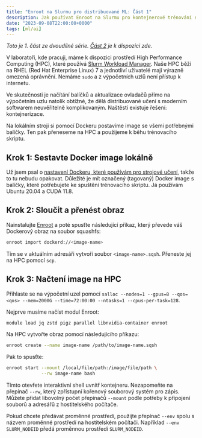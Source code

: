 ```yaml
---
title: "Enroot na Slurmu pro distribuované ML: Část 1"
description: Jak používat Enroot na Slurmu pro kontejnerové trénování na více uzlech.
date: "2023-09-08T22:00:00+0000"
tags: [ml/ai]
---
```


_Toto je 1. část ze dvoudílné série. [Část 2](./enroot-on-slurm-for-distributed-ml-part-2) je k dispozici zde._

V laboratoři, kde pracuji, máme k dispozici prostředí High Performance Computing (HPC), které používá [Slurm Workload Manager](https://slurm.schedmd.com/documentation.html). Naše HPC běží na RHEL (Red Hat Enterprise Linux) 7 a jednotliví uživatelé mají výrazně omezená oprávnění. Nemáme `sudo` a z výpočetních uzlů není přístup k internetu.

Ve skutečnosti je načítání balíčků a aktualizace ovladačů přímo na výpočetním uzlu natolik obtížné, že dělá distribuované učení s moderním softwarem neuvěřitelně komplikovaným. Naštěstí existuje řešení: kontejnerizace.

Na lokálním stroji si pomocí Dockeru postavíme image se všemi potřebnými balíčky. Ten pak přeneseme na HPC a použijeme k běhu trénovacího skriptu.

## Krok 1: Sestavte Docker image lokálně

Už jsem psal o [nastavení Dockeru, které používám pro strojové učení](./ultimate-ml-dockerfile), takže to tu nebudu opakovat. Důležité je mít označený (tagovaný) Docker image s balíčky, které potřebujete ke spuštění trénovacího skriptu. Já používám Ubuntu 20.04 a CUDA 11.8.

## Krok 2: Sloučit a přenést obraz

Nainstalujte [Enroot](https://github.com/NVIDIA/enroot) a poté spusťte následující příkaz, který převede váš Dockerový obraz na soubor squashfs:

```bash
enroot import dockerd://<image-name>
```

Tím se v aktuálním adresáři vytvoří soubor `<image-name>.sqsh`. Přeneste jej na HPC pomocí `scp`.


## Krok 3: Načtení image na HPC

Přihlaste se na výpočetní uzel pomocí `salloc --nodes=1 --gpus=8 --qos=<qos> --mem=2000G --time=72:00:00 --ntasks=1 --cpus-per-task=128`.

Nejprve musíme načíst modul Enroot:

```bash
module load jq zstd pigz parallel libnvidia-container enroot
```

Na HPC vytvořte obraz pomocí následujícího příkazu:

```bash
enroot create --name image-name /path/to/image-name.sqsh
```

Pak to spusťte:

```bash
enroot start --mount /local/file/path:/image/file/path \
             --rw image-name bash
```

Tímto otevřete interaktivní shell uvnitř kontejneru. Nezapomeňte na přepínač `--rw`, který zpřístupní kořenový souborový systém pro zápis. Můžete přidat libovolný počet přepínačů `--mount` podle potřeby k připojení souborů a adresářů z hostitelského počítače.

Pokud chcete předávat proměnné prostředí, použijte přepínač `--env` spolu s názvem proměnné prostředí na hostitelském počítači. Například `--env SLURM_NODEID` předá proměnnou prostředí `SLURM_NODEID`.
